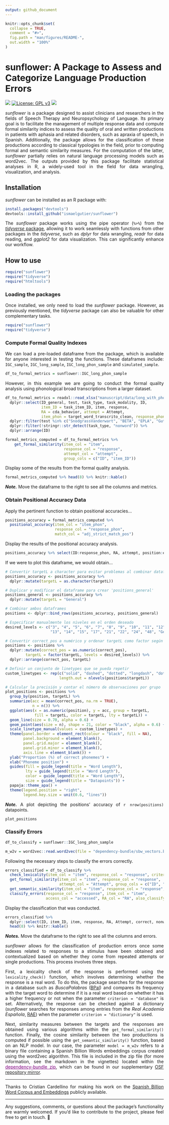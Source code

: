```yaml
---
output: github_document
---
```


<!-- README.md is generated from README.Rmd. Please edit that file -->

```r

knitr::opts_chunk$set(
  collapse = TRUE,
  comment = "#>",
  fig.path = "man/figures/README-",
  out.width = "100%"
)

```

# sunflower: A Package to Assess and Categorize Language Production Errors

<!-- badges start -->

![](https://img.shields.io/badge/sunflower-v._0.16.11-orange?style=flat&link=https%3A%2F%2Fgithub.com%2Fismaelgutier%2Fsunflower) [![License: GPL v3](https://img.shields.io/badge/License-GPLv3-blue.svg)](https://www.gnu.org/licenses/gpl-3.0) ![](https://img.shields.io/badge/Language-grey?style=flat&logo=R&color=grey&link=https%3A%2F%2Fwww.r-project.org%2F)

<!-- badges end -->

<div align="justify">

*sunflower* is a package designed to assist clinicians and researchers in the fields of Speech Therapy and Neuropsychology of Language. Its primary goal is to facilitate the management of multiple response data and compute formal similarity indices to assess the quality of oral and written productions in patients with aphasia and related disorders, such as apraxia of speech, in Spanish. Additionally, the package allows for the classification of these productions according to classical typologies in the field, prior to computing formal and semantic similarity measures. For the computation of the latter, *sunflower* partially relies on natural language processing models such as word2vec. The outputs provided by this package facilitate statistical analyses in R, a widely-used tool in the field for data wrangling, visualization, and analysis.

## Installation

*sunflower* can be installed as an R package with:

```r
install.packages("devtools")
devtools::install_github("ismaelgutier/sunflower")
```

The *sunflower* package works using the pipe operator (`%>%`) from the [*tidyverse* package](https://www.tidyverse.org/), allowing it to work seamlessly with functions from other packages in the *tidyverse*, such as *dplyr* for data wrangling, *readr* for data reading, and *ggplot2* for data visualization. This can significantly enhance our workflow.

## How to use

```r
require("sunflower")
require("tidyverse")
require("htmltools")
```

### Loading the packages

Once installed, we only need to load the *sunflower* package. However, as previously mentioned, the *tidyverse* package can also be valuable for other complementary tasks.
```r
require("sunflower")
require("tidyverse")
```

### Compute Formal Quality Indexes

We can load a pre-loaded dataframe from the package, which is available for anyone interested in testing the functions. These dataframes include: `IGC_sample`, `IGC_long_sample`, `IGC_long_phon_sample` and `simulated_sample`.

```r
df_to_formal_metrics = sunflower::IGC_long_phon_sample
```

However, in this example we are going to conduct the formal quality analysis using phonological broad transcriptions from a larger dataset.

```r
df_to_formal_metrics = readxl::read_xlsx("manuscript/data/long_with_phon.xlsx") %>%
  dplyr::select(ID_general, test, task_type, task_modality, ID, 
                item_ID = task_item_ID, item, response, 
                RA = cda_behavior, attempt = Attempt,
                item_phon = target_word_transcrito_clean, response_phon = response_word_transcrito_clean) %>%
  dplyr::filter(test %in% c("SnodgrassVanderwart", "BETA", "EPLA", "Gutiérrez-Cordero")) %>%
  dplyr::filter(!stringr::str_detect(task_type, "nonword")) %>%
  dplyr::arrange(ID)
```

```r
formal_metrics_computed = df_to_formal_metrics %>% 
    get_formal_similarity(item_col = "item", 
                          response_col = "response",
                          attempt_col = "attempt",
                          group_cols = c("ID", "item_ID"))
```

Display some of the results from the formal quality analysis.

```r
formal_metrics_computed %>% head(8) %>% knitr::kable()
```

***Note.*** Move the dataframe to the right to see all the columns and metrics.


### Obtain Positional Accuracy Data

Apply the pertinent function to obtain positional accuracies...

```r
positions_accuracy = formal_metrics_computed %>% 
  positional_accuracy(item_col = "item_phon", 
                      response_col = "response_phon", 
                      match_col = "adj_strict_match_pos")
```

Display the results of the positional accuracy analysis.

```r
positions_accuracy %>% select(ID:response_phon, RA, attempt, position:element_in_response) %>% head(8) %>% knitr::kable()
```

If we were to plot this dataframe, we would obtain...

```r
# Convertir targetL a character para evitar problemas al combinar dataframes
positions_accuracy <- positions_accuracy %>%
  dplyr::mutate(targetL = as.character(targetL))

# Duplicar y modificar el dataframe para crear 'positions_general'
positions_general <- positions_accuracy %>%
  dplyr::mutate(targetL = "General")

# Combinar ambos dataframes
positions <- dplyr::bind_rows(positions_accuracy, positions_general)

# Especificar manualmente los niveles en el orden deseado
desired_levels <- c("3", "4", "5", "6", "7", "8", "9", "10", "11", "12",
                    "13", "14", "15", "17", "21", "22", "24", "48", "General")

# Convertir correct_pos a numérico y ordenar targetL como factor según desired_levels
positions <- positions %>%
  dplyr::mutate(correct_pos = as.numeric(correct_pos),
         targetL = factor(targetL, levels = desired_levels)) %>%
  dplyr::arrange(correct_pos, targetL)

# Definir un conjunto de linetypes que se pueda repetir
custom_linetypes <- rep(c("solid", "dashed", "dotted", "longdash", "dotdash"),
                        length.out = nlevels(positions$targetL))

# Calcular la precisión y contar el número de observaciones por grupo
plot_positions <- positions %>%
  group_by(position, targetL) %>%
  summarize(acc = mean(correct_pos, na.rm = TRUE),
            n = n()) %>%
  ggplot(aes(x = as.numeric(position), y = acc, group = targetL,
             fill = targetL, color = targetL, lty = targetL)) +
  geom_line(size = 0.70, alpha = 0.6) +
  geom_point(aes(size = n), shape = 21, color = "black", alpha = 0.6) +
  scale_linetype_manual(values = custom_linetypes) +
  theme(panel.border = element_rect(colour = "black", fill = NA),
        panel.background = element_blank(),
        panel.grid.major = element_blank(),
        panel.grid.minor = element_blank(),
        axis.line = element_blank()) +
  ylab("Proportion (%) of correct phonemes") +
  xlab("Phoneme position") +
  guides(fill = guide_legend(title = "Word Length"),
         lty = guide_legend(title = "Word Length"),
         color = guide_legend(title = "Word Length"),
         size = guide_legend(title = "Datapoints")) + 
  papaja::theme_apa() +
  theme(legend.position = "right",
        legend.key.size = unit(0.6, "lines"))
```

***Note.*** A plot depicting the positions' accuracy of `r nrow(positions)` datapoints.

```r
plot_positions
```

### Classify Errors

```r
df_to_classify = sunflower::IGC_long_phon_sample

m_w2v = word2vec::read.word2vec(file = "dependency-bundle/sbw_vectors.bin", normalize = TRUE)
```

Following the necessary steps to classify the errors correctly.

```r
errors_classified = df_to_classify %>% 
  check_lexicality(item_col = "item", response_col = "response", criterion = "database") %>%
  get_formal_similarity(item_col = "item", response_col = "response", 
                        attempt_col = "Attempt", group_cols = c("ID", "item_ID")) %>%
  get_semantic_similarity(item_col = "item", response_col = "response", model = m_w2v) %>%
  classify_errors(response_col = "response", item_col = "item",
                  access_col = "accessed", RA_col = "RA", also_classify_RAs = T)
```

Display the classification that was conducted.

```r
errors_classified %>% 
  dplyr::select(ID, item_ID, item, response, RA, Attempt, correct, nonword:comment) %>% 
  head(8) %>% knitr::kable()
```

***Notes.*** Move the dataframe to the right to see all the columns and errors.

*sunflower* allows for the classification of production errors once some indexes related to responses to a stimulus have been obtained and contextualized based on whether they come from repeated attempts or single productions. This process involves three steps.

First, a lexicality check of the response is performed using the `lexicality_check()` function, which involves determining whether the response is a real word. To do this, the package searches for the response in a database such as *BuscaPalabras* ([BPal](https://www.uv.es/~mperea/Davis_Perea_in_press.pdf)) and compares its frequency with the target word to determine if it is a real word based on whether it has a higher frequency or not when the parameter `criterion = "database"` is set. Alternatively, the response can be checked against a dictionary (*sunflower* searches for responses among entries from the *Real Academia Española*, [RAE](https://www.rae.es/)) when the parameter `criterion = "dictionary"` is used.

Next, similarity measures between the targets and the responses are obtained using various algorithms within the `get_formal_similarity()` function. Finally, the cosine similarity between the two productions is computed if possible using the `get_semantic_similarity()` function, based on an NLP model. In our case, the parameter `model = m_w2v` refers to a binary file containing a Spanish Billion Words embeddings corpus created using the word2vec algorithm. This file is included in the zip file (for more information, see the markdown in the vignettes) located within the <a href="https://osf.io/mfcvb" style="color: purple;">dependency-bundle zip</a>, which can be found in our supplementary [OSF repository mirror](https://osf.io/akuxv/).

----

Thanks to Cristian Cardellino for making his work on the [Spanish Billion Word Corpus and Embeddings](https://crscardellino.github.io/SBWCE/) publicly available.

----

Any suggestions, comments, or questions about the package's functionality are warmly welcomed. If you’d like to contribute to the project, please feel free to get in touch. 🌻

